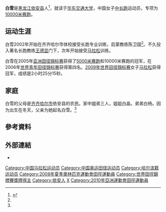 {{Otheruses|白雪}}
{{Infobox sportsperson
| name                      = 白雪
| image                     = Bai Xue.JPG
| image_size                = 
| alt                       = 
| caption                   = 
| real_name                 = 
| native_name               = 
| native_name_lang          = 
| romanizedname             = 
| english_name              = 
| birth_name                = 
| nickname                  = 
| nationality               = {{CHN-1949}}
| national_team             = {{CHN-1949}}
| ethnicity                 = 
| hometown                  = {{CHN-1949}}黑龍江省
| citizenship               = 
| birth_date                = {{Birth date and age|year=1988|month=12|day=15}}
| birth_place               = {{CHN-1949}}黑龍江省齊齊哈爾市依安縣
| death_date                = 
| death_place               = 
| resting_place             = 
| resting_place_coordinates = 
| monuments                 = 
| residence                 = {{CHN-1949}}黑龍江省齊齊哈爾市
| education                 = 華東交通大學體育學院體育教育專業學士<br />華東交通大學體育學院體育碩士
| alma_mater                = 華東交通大學
| occupation                = 
| years_active              = 2003 -
| employer                  = 
| agent                     = 
| height                    = {{height|m=1.58}}
| weight                    = {{weight|kg=46}}
| spouse                    = 
| life_partner              = 
| other_interests           = 
| website                   = 
| module                    = 
| country                   = {{CHN}}
| sport                     = 田徑
| position                  = 
| shoots                    = 
| catches                   = 
| disability                = 
| disability_class          = 
| weight_class              = 
| weight_class_type         = 
| rank                      = 
| event                     = 中長跑、長跑
| event_type                = 
| universityteam            = 
| collegeteam               = 
| league                    = 
| league_type               = 
| club                      = 
| team                      = 
| turnedpro                 = 
| turnedpro_type            = 
| partner                   = 
| former_partner            = 
| coach                     = 
| retired                   = 
| coaching                  = 
| module2                   = 
| worlds                    = 
{{ubl
|'''2005年IAAF世界越野錦標賽（U20 Race）'''：第39名
|'''2006年世界青年田徑錦標賽'''：5000公尺第4名
|'''2009年世界田徑錦標賽'''：馬拉松第1名
|'''2009年世界田徑錦標賽'''：馬拉松Team第1名
}}
| regionals                 = 
{{ubl
|'''2004年亞洲馬拉松錦標賽'''：馬拉松第三名
|'''2005年亞洲田徑錦標賽'''：10000公尺第一名
|'''2005年亞洲田徑錦標賽'''：5000公尺第一名
|'''2009年亞洲田徑錦標賽'''：10000公尺第一名
|'''2010年亞洲運動會'''：10000公尺第八名
}}
| nationals                 = 
{{ubl
|'''2004年中國全國青年越野錦標賽女子組'''：4公里越野第12名
|'''2004年中國全國青年越野錦標賽女子組'''：6公里越野第38名
|'''2004年中國全國少年田徑錦標賽女子組'''：1500公尺第3名
|'''2004年中國全國少年田徑錦標賽女子組'''：3000公尺第1名
|'''2004年中國全國田徑錦標賽女子組'''：5000公尺第3名
|'''2004年中國全國田徑錦標賽女子組'''：10000公尺第4名
|'''2005年中國全國大學生田徑錦標賽女子組'''：5000公尺第1名
|'''2005年中國全國大學生田徑錦標賽女子組'''：10000公尺第1名
|'''2005年中國全國運動會女子組'''：10000公尺第4名
|'''2005年中國全國運動會女子組'''：5000公尺第8名
|'''2006年中國全國青年越野錦標賽女子組'''：4公里越野第2名
|'''2006年中國全國青年越野錦標賽女子組'''：6公里越野第3名
|'''2007年中國城市運動會女子組'''：5000公尺第5名
|'''2007年中國城市運動會女子組'''：10000公尺第4名
|'''2007年上海國際田徑黃金大獎賽'''：5000公尺第7名
|'''2008年中國全國馬拉松錦標賽女子組'''：馬拉松第2名
|'''2008年中國田徑公開賽女子組'''：5000公尺第3名
|'''2008年中國全國田徑錦標賽女子組'''：5000公尺第2名
|'''2009年中國全國田徑錦標賽女子組'''：5000公尺第1名
|'''2009年中國全國運動會女子組'''：馬拉松第1名
|'''2009年中國全國運動會女子組'''：10000公尺第1名
|'''2010年中國全國大學生田徑錦標賽女子組'''：5000公尺第1名
|'''2010年中國全國田徑錦標賽女子組'''：10000公尺第1名
}}
| olympics                  = 
{{ubl
|'''2008年夏季奧林匹克運動會'''：10000公尺第20名
}}
| paralympics               = 
| commonwealth              = 
| highestranking            = 
| pb                        = 
{{ubl
|'''1500公尺'''：4分24.51秒 （2004年）
|'''3000公尺'''：9分16.32秒 （2004年）
|'''5000公尺'''：15分09.84秒 （2007年）
|'''10000公尺'''：31分17.62秒 （2009年）
|'''30公里'''：1小時41分10秒 （2010年）
|'''馬拉松'''：2小時23分27秒 （2008年）
}}
| medaltemplates            = 
{{MedalCountry|{{CHN-1949}}}}
{{MedalSport|女子田徑}}
{{MedalCompetition|亞洲馬拉松錦標賽}}
{{MedalBronze|2004年韓國漢城|馬拉松}}
{{MedalCompetition|亞洲田徑錦標賽}}
{{MedalGold|2005年韓國仁川廣域市|10000公尺}}
{{MedalGold|2005年韓國仁川廣域市|5000公尺}}
{{MedalGold|2009年中國廣東省廣州市|10000公尺}}
{{MedalCompetition|世界田徑錦標賽}}
{{MedalGold|2009年德國柏林|馬拉松}}
{{MedalGold|2009年德國柏林|馬拉松Team}}
| show-medals               = 
| medaltemplates-title      = 
| module3                   = 
| updated                   = 2017年4月15日
}}
'''白雪'''{{BD|1988年|12月15日||}}是[[黑龙江省|黑龙江]][[依安县|依安县]]人<ref name="a1">{{cite web|url=http://heilongjiang.dbw.cn/system/2009/08/25/052076039.shtml|title=白雪：为练长跑曾借高利贷 小时“扇”过教练耳光|publisher=东北网黑龙江|date=2009年8月25日|accessdate=2010-08-05|language=Zh-hans|archive-date=2018-05-22|archive-url=https://web.archive.org/web/20180522111823/https://heilongjiang.dbw.cn/system/2009/08/25/052076039.shtml|dead-url=no}}</ref>，就读于[[华东交通大学|华东交通大学]]，中国女子[[中长跑|中长跑]]运动员，专项为[[10000米赛跑|10000米赛跑]]。 

== 运动生涯 ==
白雪2002年开始在齐齐哈尔市体校接受长跑专业训练，启蒙教练陈卫国<ref name="a1"/>。不久投入著名长跑教练[[王德显|王德显]]门下，次年开始接受[[马拉松|马拉松]]训练。

白雪在2005年[[亚洲田径锦标赛|亚洲田径锦标赛]]获得了[[5000米赛跑|5000米赛跑]]和10000米赛跑的冠军，在2006年[[世界青年田径锦标赛|世界青年田径锦标赛]]获得第四名。[[2009年世界田径锦标赛|2009年世界田径锦标赛]]女子[[马拉松|马拉松]]获得冠军，成绩是2小时25分15秒。

== 家庭 ==
白雪的父母是[[齐齐哈尔市|齐齐哈尔市]]依安县的农民。家中姐弟三人，姐姐白晶，弟弟白杨。因为出生在冬天，父亲为她起名白雪。<ref name="a1"/>

== 參考資料 ==
{{Reflist}}

== 外部連結 ==
*{{IAAF name|198465}}
{{DEFAULTSORT:Bai Xue}}
[[Category:中国马拉松运动员|Category:中国马拉松运动员]]
[[Category:中国奥运田径运动员|Category:中国奥运田径运动员]]
[[Category:哈尔滨籍运动员|Category:哈尔滨籍运动员]]
[[Category:2008年夏季奧林匹克運動會田徑運動員|Category:2008年夏季奧林匹克運動會田徑運動員]]
[[Category:世界田徑錦標賽獎牌得主|Category:世界田徑錦標賽獎牌得主]]
[[Category:依安人|Category:依安人]]
[[Category:白姓|X]]
[[Category:2010年亞洲運動會田徑運動員|Category:2010年亞洲運動會田徑運動員]]